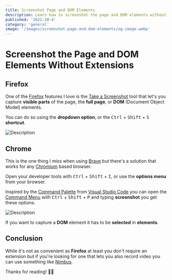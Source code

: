 ```yaml
---
title: Screenshot Page and DOM Elements
description: Learn how to screenshot the page and DOM elements without extensions
published: '2021-10-4'
category: 'general'
image: '/images/screenshot-page-and-dom-elements/og-image.webp'
---
```


# Screenshot the Page and DOM Elements Without Extensions

## Firefox

One of the [Firefox](https://www.mozilla.org/en-US/firefox/new/) features I love is the [Take a Screenshot](https://support.mozilla.org/en-US/kb/take-screenshots-firefox) tool that let's you capture **visible parts** of the page, the **full page**, or **DOM** (Document Object Model) elements.

You can do so using the **dropdown option**, or the <kbd>Ctrl</kbd> + <kbd>Shift</kbd> + <kbd>S</kbd> **shortcut**.

<Image
  height={362}
  width={1026}
  src="/images/screenshot-page-and-dom-elements/firefox-screenshot.webp"
  alt="Description"
/>

## Chrome

This is the one thing I miss when using [Brave](https://brave.com/) but there's a solution that works for any [Chromium](<https://en.wikipedia.org/wiki/Chromium_(web_browser)>) based browser.

Open your developer tools with <kbd>Ctrl</kbd> + <kbd>Shift</kbd> + <kbd>I</kbd>, or use the **options menu** from your browser.

Inspired by the [Command Palette](https://code.visualstudio.com/docs/getstarted/userinterface#_command-palette) from [Visual Studio Code](https://code.visualstudio.com/) you can open the [Command Menu](https://developer.chrome.com/docs/devtools/command-menu/) with <kbd>Ctrl</kbd> + <kbd>Shift</kbd> + <kbd>P</kbd> and typing **screenshot** you get these options.

<Image
  height={729}
  width={1034}
  src="/images/screenshot-page-and-dom-elements/brave-screenshot.webp"
  alt="Description"
/>

If you want to capture a **DOM** element it has to be **selected** in **elements**.

## Conclusion

While it's not as convenient as **Firefox** at least you don't require an extension but if you're looking for one that lets you also record video you can use something like [Nimbus](https://chrome.google.com/webstore/detail/nimbus-screenshot-screen/bpconcjcammlapcogcnnelfmaeghhagj?hl=en).

Thanks for reading! 🏄‍♀️
